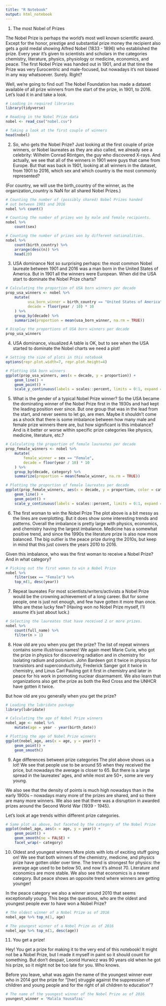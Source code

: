 ```yaml
---
title: "R Notebook"
output: html_notebook
---
```


1. The most Nobel of Prizes

The Nobel Prize is perhaps the world's most well known scientific award. Except for the honor, prestige and substantial prize money the recipient also gets a gold medal showing Alfred Nobel (1833 - 1896) who established the prize. Every year it's given to scientists and scholars in the categories chemistry, literature, physics, physiology or medicine, economics, and peace. The first Nobel Prize was handed out in 1901, and at that time the Prize was very Eurocentric and male-focused, but nowadays it's not biased in any way whatsoever. Surely. Right?

Well, we're going to find out! The Nobel Foundation has made a dataset available of all prize winners from the start of the prize, in 1901, to 2016. Let's load it in and take a look.

```r
# Loading in required libraries
library(tidyverse)

# Reading in the Nobel Prize data
nobel <- read_csv("nobel.csv")

# Taking a look at the first couple of winners
head(nobel)
```

2. So, who gets the Nobel Prize?
Just looking at the first couple of prize winners, or Nobel laureates as they are also called, we already see a celebrity: Wilhelm Conrad Röntgen, the guy who discovered X-rays. And actually, we see that all of the winners in 1901 were guys that came from Europe. But that was back in 1901, looking at all winners in the dataset, from 1901 to 2016, which sex and which country is the most commonly represented?

(For country, we will use the birth_country of the winner, as the organization_country is NaN for all shared Nobel Prizes.)

```r
# Counting the number of (possibly shared) Nobel Prizes handed
# out between 1901 and 2016
nobel %>% count()

# Counting the number of prizes won by male and female recipients.
nobel %>%
    count(sex)

# Counting the number of prizes won by different nationalities.
nobel %>%
    count(birth_country) %>%
    arrange(desc(n)) %>%
    head(20)
```


3. USA dominance
Not so surprising perhaps: the most common Nobel laureate between 1901 and 2016 was a man born in the United States of America. But in 1901 all the winners were European. When did the USA start to dominate the Nobel Prize charts?

```r
# Calculating the proportion of USA born winners per decade
prop_usa_winners <- nobel %>% 
    mutate(
          usa_born_winner = birth_country == "United States of America",
          decade = floor(year / 10) * 10
    ) %>%
    group_by(decade) %>%
    summarize(proportion = mean(usa_born_winner, na.rm = TRUE))

# Display the proportions of USA born winners per decade
prop_usa_winners
```

4. USA dominance, visualized
A table is OK, but to see when the USA started to dominate the Nobel charts we need a plot!

```r
# Setting the size of plots in this notebook
options(repr.plot.width=7, repr.plot.height=4)

# Plotting USA born winners
ggplot(prop_usa_winners, aes(x = decade, y = proportion)) +
    geom_line() +
    geom_point() +
    scale_y_continuous(labels = scales::percent, limits = 0:1, expand = c(0, 0))
```

5. What is the gender of a typical Nobel Prize winner?
So the USA became the dominating winner of the Nobel Prize first in the 1930s and had kept the leading position ever since. But one group that was in the lead from the start, and never seems to let go, are men. Maybe it shouldn't come as a shock that there is some imbalance between how many male and female prize winners there are, but how significant is this imbalance? And is it better or worse within specific prize categories like physics, medicine, literature, etc.?

```r
# Calculating the proportion of female laureates per decade
prop_female_winners <- nobel %>%
    mutate(
        female_winner = sex == "Female",
        decade = floor(year / 10) * 10
    ) %>%
    group_by(decade, category) %>%
    summarize(proportion = mean(female_winner, na.rm = TRUE))

# Plotting the proportion of female laureates per decade
ggplot(prop_female_winners, aes(x = decade, y = proportion, color = category)) +
    geom_line() +
    geom_point() +
    scale_y_continuous(labels = scales::percent, limits = 0:1, expand = c(0, 0))
```

6. The first woman to win the Nobel Prize
The plot above is a bit messy as the lines are overplotting. But it does show some interesting trends and patterns. Overall the imbalance is pretty large with physics, economics, and chemistry having the largest imbalance. Medicine has a somewhat positive trend, and since the 1990s the literature prize is also now more balanced. The big outlier is the peace prize during the 2010s, but keep in mind that this just covers the years 2010 to 2016.

Given this imbalance, who was the first woman to receive a Nobel Prize? And in what category?

```r
# Picking out the first woman to win a Nobel Prize
nobel %>%
    filter(sex == "Female") %>%
    top_n(1, desc(year))
```

7. Repeat laureates
For most scientists/writers/activists a Nobel Prize would be the crowning achievement of a long career. But for some people, one is just not enough, and few have gotten it more than once. Who are these lucky few? (Having won no Nobel Prize myself, I'll assume it's just about luck.)

```r
# Selecting the laureates that have received 2 or more prizes.
nobel %>%
    count(full_name) %>%
    filter(n > 1)
```

8. How old are you when you get the prize?
The list of repeat winners contains some illustrious names! We again meet Marie Curie, who got the prize in physics for discovering radiation and in chemistry for isolating radium and polonium. John Bardeen got it twice in physics for transistors and superconductivity, Frederick Sanger got it twice in chemistry, and Linus Carl Pauling got it first in chemistry and later in peace for his work in promoting nuclear disarmament. We also learn that organizations also get the prize as both the Red Cross and the UNHCR have gotten it twice.

But how old are you generally when you get the prize?

```r
# Loading the lubridate package
library(lubridate)

# Calculating the age of Nobel Prize winners
nobel_age <- nobel %>%
    mutate(age = year - year(birth_date))

# Plotting the age of Nobel Prize winners
ggplot(nobel_age, aes(x = age, y = year)) +
    geom_point() +
    geom_smooth()
```

9. Age differences between prize categories
The plot above shows us a lot! We see that people use to be around 55 when they received the price, but nowadays the average is closer to 65. But there is a large spread in the laureates' ages, and while most are 50+, some are very young.

We also see that the density of points is much high nowadays than in the early 1900s -- nowadays many more of the prizes are shared, and so there are many more winners. We also see that there was a disruption in awarded prizes around the Second World War (1939 - 1945).

Let's look at age trends within different prize categories.

```r
# Same plot as above, but faceted by the category of the Nobel Prize
ggplot(nobel_age, aes(x = age, y = year)) +
    geom_point() +
    geom_smooth(se = FALSE) +
    facet_wrap(~ category)
```

10. Oldest and youngest winners
More plots with lots of exciting stuff going on! We see that both winners of the chemistry, medicine, and physics prize have gotten older over time. The trend is strongest for physics: the average age used to be below 50, and now it's almost 70. Literature and economics are more stable. We also see that economics is a newer category. But peace shows an opposite trend where winners are getting younger!

In the peace category we also a winner around 2010 that seems exceptionally young. This begs the questions, who are the oldest and youngest people ever to have won a Nobel Prize?

```r
# The oldest winner of a Nobel Prize as of 2016
nobel_age %>% top_n(1, age)

# The youngest winner of a Nobel Prize as of 2016
nobel_age %>% top_n(1, desc(age))
```

11. You get a prize!


Hey! You get a prize for making it to the very end of this notebook! It might not be a Nobel Prize, but I made it myself in paint so it should count for something. But don't despair, Leonid Hurwicz was 90 years old when he got his prize, so it might not be too late for you. Who knows.

Before you leave, what was again the name of the youngest winner ever who in 2014 got the prize for "[her] struggle against the suppression of children and young people and for the right of all children to education"?

```r
# The name of the youngest winner of the Nobel Prize as of 2016
youngest_winner = 'Malala Yousafzai'
```


